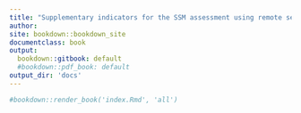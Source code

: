 ```yaml
---
title: "Supplementary indicators for the SSM assessment using remote sensing"
author:
site: bookdown::bookdown_site
documentclass: book
output:
  bookdown::gitbook: default
  #bookdown::pdf_book: default
output_dir: 'docs'
---
```


```r

#bookdown::render_book('index.Rmd', 'all')
```


